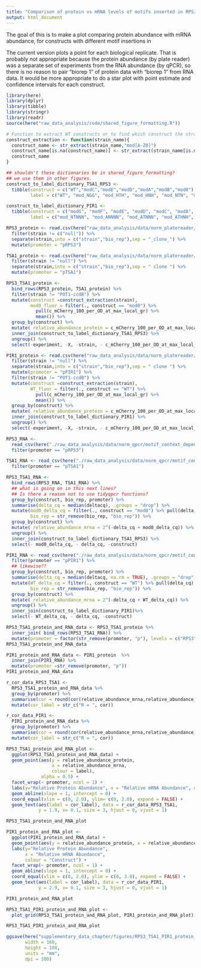 ```yaml
---
title: "Comparison of protein vs mRNA levels of motifs inserted in RPS3, TSA1 and PIR1 motifs"
output: html_document
---
```


The goal of this is to make a plot comparing protein abundance with mRNA abundance, for constructs with different motif insertions in 

The current version plots a point for each biological replicate.
That is probably not appropriate because the protein abundance (by plate reader) was a separate set of experiments from the RNA abundance (by qPCR), so there is no reason to pair "biorep 1" of protein data with "biorep 1" from RNA data.
It would be more appropriate to do a star plot with point estimate and confidence intervals for each construct.

```r
library(here)
library(dplyr)
library(tibble)
library(stringr)
library(readr)
source(here("raw_data_analysis/code/shared_figure_formatting.R"))
```

```r
# Function to extract WT constructs or to find which construct the strain is
construct_extraction <- function(strain_name){
  construct_name <- str_extract(strain_name,"mod[A-Z0]")
  construct_name[is.na(construct_name)] <- str_extract(strain_name[is.na(construct_name)],"WT")
  construct_name
}

## shouldn't these dictionaries be in shared_figure_formatting?
## we use them in other figures.
construct_to_label_dictionary_TSA1_RPS3 <-  
  tibble(construct = c("WT","modC","modE","modD","modA","modB","mod0"), 
         label = c("WT", "mod_NGG", "mod_HTH", "mod_HNH", "mod_NTN", "mod_NAA", "mod_NNN"))

construct_to_label_dictionary_PIR1 <- 
  tibble(construct = c("modG", "modF", "modE", "modD", "modC", "modA", "modB", "WT"), 
         label = c("mod_NTNNN", "mod_ANNNN", "mod_ATNNN", "mod_ATHNH", "mod_ATNHH", "mod_ANHHH", "mod_NTHHH", "WT"))
```

```r
RPS3_protein <- read.csv(here("raw_data_analysis/data/norm_platereader/motif_context_dependence/pRPS3-mCh-tRPS3/pRPS3-mCh-tRPS3_both_reps.csv")) %>%
  filter(strain != c("null")) %>%
  separate(strain,into = c("strain","bio_rep"),sep = "_clone_") %>%
  mutate(promoter = "pRPS3") 

TSA1_protein <- read.csv(here("raw_data_analysis/data/norm_platereader/motif_context_dependence/pTSA1-mCh-tTSA1/pTSA1-mCh-tTSA1_both_reps.csv")) %>%
  filter(strain != "null") %>%
  separate(strain,into = c("strain","bio_rep"),sep = " clone ") %>%
  mutate(promoter = "pTSA1")

RPS3_TSA1_protein <-
  bind_rows(RPS3_protein, TSA1_protein) %>%
  filter(strain != "POT1-ccdB") %>% 
  mutate(construct =construct_extraction(strain),
         mod0_fluor = filter(., construct == "mod0") %>%
           pull(c_mCherry_100_per_OD_at_max_local_gr) %>%
           mean()) %>%
  group_by(construct) %>%
  mutate( relative_abundance_protein = c_mCherry_100_per_OD_at_max_local_gr / mod0_fluor) %>%
  inner_join(construct_to_label_dictionary_TSA1_RPS3) %>%
  ungroup() %>%
  select(-experiment, -X, -strain, - c_mCherry_100_per_OD_at_max_local_gr, - mod0_fluor, -construct)

PIR1_protein <- read.csv(here("raw_data_analysis/data/norm_platereader/motif_context_dependence/pPIR1-mCh-tPIR1/pPIR1-mCh-tPIR1_both_reps.csv")) %>%
  filter(strain != "null") %>%
  separate(strain,into = c("strain","bio_rep"),sep = " clone ") %>%
  mutate(promoter = "pPIR1") %>%
  filter(strain != "POT1-ccdB") %>% 
  mutate(construct =construct_extraction(strain),
         WT_fluor = filter(., construct == "WT") %>%
           pull(c_mCherry_100_per_OD_at_max_local_gr) %>%
           mean()) %>%
  group_by(construct) %>%
  mutate( relative_abundance_protein = c_mCherry_100_per_OD_at_max_local_gr / WT_fluor) %>%
  inner_join(construct_to_label_dictionary_PIR1) %>%
  ungroup() %>%
  select(-experiment, -X, -strain, - c_mCherry_100_per_OD_at_max_local_gr, - WT_fluor, -construct)
```

```r
RPS3_RNA <- 
  read_csv(here("./raw_data_analysis/data/norm_qpcr/motif_context_dependence/pRPS3_pPGK1_pSRO9_tRPS3_deltacq_platesnorm_summarise.csv")) %>%
  filter(promoter == "pRPS3")

TSA1_RNA <- read_csv(here("./raw_data_analysis/data/norm_qpcr/motif_context_dependence/pTSA1_pPGK1_pSRO9_tTSA1_deltacq_platesnorm_summarise.csv")) %>%
  filter(promoter == "pTSA1")

RPS3_TSA1_RNA <- 
  bind_rows(RPS3_RNA, TSA1_RNA) %>%
  ## what is going on in this next lines? 
  ## Is there a reason not to use tidyqpcr functions?
  group_by(construct, bio_rep, promoter) %>%
  summarise(delta_cq = median(deltacq), .groups = "drop") %>%
  mutate(mod0_delta_cq = filter(., construct == "mod0") %>% pull(delta_cq) %>% mean(),
         bio_rep = str_remove(bio_rep, "bio_rep")) %>%
  group_by(construct) %>%
  mutate( relative_abundance_mrna = 2^(-delta_cq + mod0_delta_cq)) %>%
  ungroup() %>%
  inner_join(construct_to_label_dictionary_TSA1_RPS3) %>%
  select(- mod0_delta_cq, - delta_cq, -construct)

PIR1_RNA <- read_csv(here("./raw_data_analysis/data/norm_qpcr/motif_context_dependence/pPIR1_pPGK1_pSRO9_tPIR1_deltacq_platesnorm_summarise.csv")) %>%
  filter(promoter == "pPIR1") %>%
  ## likewise??
  group_by(construct, bio_rep, promoter) %>%
  summarise(delta_cq = median(deltacq, na.rm = TRUE), .groups = "drop") %>%
  mutate(WT_delta_cq = filter(., construct == "WT") %>% pull(delta_cq) %>% mean(),
         bio_rep = str_remove(bio_rep, "bio_rep")) %>%
  group_by(construct) %>%
  mutate( relative_abundance_mrna = 2^(-delta_cq + WT_delta_cq)) %>%
  ungroup() %>%
  inner_join(construct_to_label_dictionary_PIR1)%>%
  select(- WT_delta_cq, - delta_cq, -construct)
```

```r
RPS3_TSA1_protein_and_RNA_data <- RPS3_TSA1_protein %>%
  inner_join( bind_rows(RPS3_TSA1_RNA)) %>%
  mutate(promoter = factor(str_remove(promoter, "p"), levels = c("RPS3", "TSA1")))
RPS3_TSA1_protein_and_RNA_data

PIR1_protein_and_RNA_data <- PIR1_protein  %>%
  inner_join(PIR1_RNA) %>%
  mutate(promoter =str_remove(promoter, "p"))
PIR1_protein_and_RNA_data
```

```r
r_cor_data_RPS3_TSA1 <- 
  RPS3_TSA1_protein_and_RNA_data %>% 
  group_by(promoter) %>% 
  summarise(cor = round(cor(relative_abundance_mrna,relative_abundance_protein),2)) %>%
  mutate(cor_label = str_c("R = ", cor))

r_cor_data_PIR1 <- 
  PIR1_protein_and_RNA_data %>% 
  group_by(promoter) %>% 
  summarise(cor = round(cor(relative_abundance_mrna,relative_abundance_protein),2)) %>%
  mutate(cor_label = str_c("R = ", cor))
```


```r

RPS3_TSA1_protein_and_RNA_plot <- 
  ggplot(RPS3_TSA1_protein_and_RNA_data) + 
  geom_point(aes(y = relative_abundance_protein, 
                 x = relative_abundance_mrna, 
                 colour = label), 
             alpha = 0.5) +
  facet_wrap(~ promoter, ncol = 1) +
  labs(y="Relative Protein Abundance", x = "Relative mRNA Abundance", colour = "Construct") +
  geom_abline(slope = 1, intercept = 0) +
  coord_equal(xlim = c(0, 2.0), ylim= c(0, 2.0), expand = FALSE) +
  geom_text(aes(label = cor_label), data = r_cor_data_RPS3_TSA1, 
            y = 1.9, x= 0.1, size = 3, hjust = 0, vjust = 1)

RPS3_TSA1_protein_and_RNA_plot
```

```r
PIR1_protein_and_RNA_plot <- 
  ggplot(PIR1_protein_and_RNA_data) + 
  geom_point(aes(y = relative_abundance_protein, x = relative_abundance_mrna, colour = label), alpha = 0.5) + 
  labs(y="Relative Protein Abundance", 
       x = "Relative mRNA Abundance", 
       colour = "Construct") +
  facet_wrap(~ promoter, ncol = 1) +
  geom_abline(slope = 1, intercept = 0) +
  coord_equal(xlim = c(0, 2.0), ylim = c(0, 3.0), expand = FALSE) + 
  geom_text(aes(label = cor_label), data = r_cor_data_PIR1, 
            y = 2.9, x= 0.1, size = 3, hjust = 0, vjust = 1)

PIR1_protein_and_RNA_plot
```

```r
RPS3_TSA1_PIR1_protein_and_RNA_plot <- 
  plot_grid(RPS3_TSA1_protein_and_RNA_plot, PIR1_protein_and_RNA_plot)

RPS3_TSA1_PIR1_protein_and_RNA_plot

ggsave(here("supplementary_data_chapter/figures/RPS3_TSA1_PIR1_protein_and_RNA_plot.png"),RPS3_TSA1_PIR1_protein_and_RNA_plot,
       width = 160, 
       height = 100,
       units = "mm",
       dpi = 300)

```

